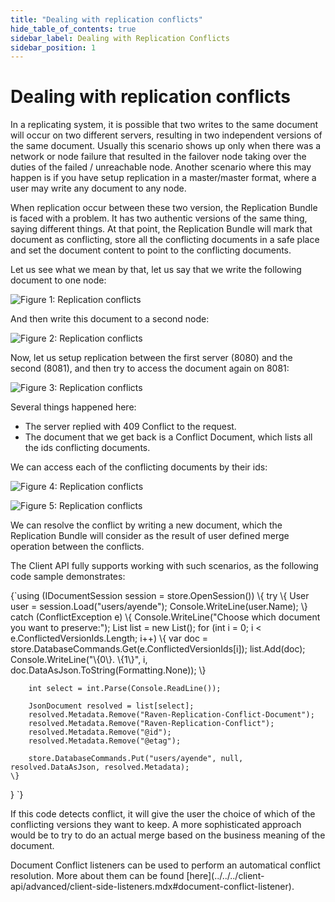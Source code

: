 ```yaml
---
title: "Dealing with replication conflicts"
hide_table_of_contents: true
sidebar_label: Dealing with Replication Conflicts
sidebar_position: 1
---
```



# Dealing with replication conflicts

In a replicating system, it is possible that two writes to the same document will occur on two different servers, resulting in two independent versions of the same document. Usually this scenario shows up only when there was a network or node failure that resulted in the failover node taking over the duties of the failed / unreachable node. Another scenario where this may happen is if you have setup replication in a master/master format, where a user may write any document to any node.

When replication occur between these two version, the Replication Bundle is faced with a problem. It has two authentic versions of the same thing, saying different things. At that point, the Replication Bundle will mark that document as conflicting, store all the conflicting documents in a safe place and set the document content to point to the conflicting documents.

Let us see what we mean by that, let us say that we write the following document to one node:

![Figure 1: Replication conflicts](./assets/replication_conflicts_docs.png)

And then write this document to a second node:

![Figure 2: Replication conflicts](./assets/replication_conflicts_docs_2.png)

Now, let us setup replication between the first server (8080) and the second (8081), and then try to access the document again on 8081:

![Figure 3: Replication conflicts](./assets/replication_conflicts_docs_3.png)

Several things happened here:

* The server replied with 409 Conflict to the request.
* The document that we get back is a Conflict Document, which lists all the ids conflicting documents.

We can access each of the conflicting documents by their ids:

![Figure 4: Replication conflicts](./assets/replication_conflicts_docs_4.png)

![Figure 5: Replication conflicts](./assets/replication_conflicts_docs_5.png)

We can resolve the conflict by writing a new document, which the Replication Bundle will consider as the result of user defined merge operation between the conflicts.

The Client API fully supports working with such scenarios, as the following code sample demonstrates:

<TabItem value="replicationconflicts1" label="replicationconflicts1">
<CodeBlock language="csharp">
{`using (IDocumentSession session = store.OpenSession())
\{
	try
	\{
		User user = session.Load<User>("users/ayende");
		Console.WriteLine(user.Name);
	\}
	catch (ConflictException e)
	\{
		Console.WriteLine("Choose which document you want to preserve:");
		List<JsonDocument> list = new List<JsonDocument>();
		for (int i = 0; i < e.ConflictedVersionIds.Length; i++)
		\{
			var doc = store.DatabaseCommands.Get(e.ConflictedVersionIds[i]);
			list.Add(doc);
			Console.WriteLine("\{0\}. \{1\}", i, doc.DataAsJson.ToString(Formatting.None));
		\}

		int select = int.Parse(Console.ReadLine());

		JsonDocument resolved = list[select];
		resolved.Metadata.Remove("Raven-Replication-Conflict-Document");
		resolved.Metadata.Remove("Raven-Replication-Conflict");
		resolved.Metadata.Remove("@id");
		resolved.Metadata.Remove("@etag");

		store.DatabaseCommands.Put("users/ayende", null, resolved.DataAsJson, resolved.Metadata);
	\}
\}
`}
</CodeBlock>
</TabItem>

If this code detects conflict, it will give the user the choice of which of the conflicting versions they want to keep. A more sophisticated approach would be to try to do an actual merge based on the business meaning of the document.

<Admonition type="note" title="">
Document Conflict listeners can be used to perform an automatical conflict resolution. More about them can be found [here](../../../client-api/advanced/client-side-listeners.mdx#document-conflict-listener).
</Admonition>